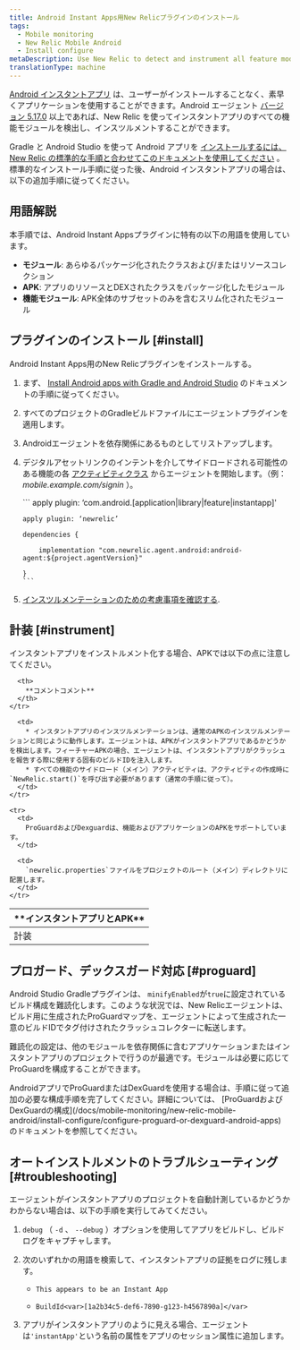 ```yaml
---
title: Android Instant Apps用New Relicプラグインのインストール
tags:
  - Mobile monitoring
  - New Relic Mobile Android
  - Install configure
metaDescription: Use New Relic to detect and instrument all feature modules for Android Instant Apps.
translationType: machine
---
```


[Android インスタントアプリ](https://developer.android.com/topic/instant-apps/index.html) は、ユーザーがインストールすることなく、素早くアプリケーションを使用することができます。Android エージェント [バージョン 5.17.0](/docs/release-notes/mobile-release-notes/android-release-notes/android-5170) 以上であれば、New Relic を使ってインスタントアプリのすべての機能モジュールを検出し、インスツルメントすることができます。

Gradle と Android Studio を使って Android アプリを [インストールするには、New Relic の標準的な手順と合わせてこのドキュメントを使用してください](/docs/mobile-monitoring/new-relic-mobile-android/install-configure/install-android-apps-gradle-android-studio) 。標準的なインストール手順に従った後、Android インスタントアプリの場合は、以下の追加手順に従ってください。

## 用語解説

本手順では、Android Instant Appsプラグインに特有の以下の用語を使用しています。

* **モジュール**: あらゆるパッケージ化されたクラスおよび/またはリソースコレクション
* **APK**: アプリのリソースとDEXされたクラスをパッケージ化したモジュール
* **機能モジュール**: APK全体のサブセットのみを含むスリム化されたモジュール

## プラグインのインストール [#install]

Android Instant Apps用のNew Relicプラグインをインストールする。

1. まず、 [Install Android apps with Gradle and Android Studio](/docs/mobile-monitoring/new-relic-mobile-android/install-configure/install-android-apps-gradle-android-studio) のドキュメントの手順に従ってください。

2. すべてのプロジェクトのGradleビルドファイルにエージェントプラグインを適用します。

3. Androidエージェントを依存関係にあるものとしてリストアップします。

4. デジタルアセットリンクのインテントを介してサイドロードされる可能性のある機能の各 [アクティビティクラス](https://developer.android.com/reference/android/app/Activity.html) からエージェントを開始します。（例： <var>mobile.example.com/signin</var> ）。

   <CollapserGroup>
     <Collapser
       id="build.gradle"
       title="最小限の build.gradle の例"
     >
       ```
       apply plugin: ‘com.android.[application|library|feature|instantapp]'

       apply plugin: ‘newrelic’

       dependencies {

           implementation "com.newrelic.agent.android:android-agent:${project.agentVersion}"

       }
       ```
     </Collapser>
   </CollapserGroup>

5. [インスツルメンテーションのための考慮事項を確認する](#instrument).

<InstallFeedback/>

## 計装 [#instrument]

インスタントアプリをインストルメント化する場合、APKでは以下の点に注意してください。

<table>
  <thead>
    <tr>
      <th style={{ width: "200px" }}>
        **インスタントアプリとAPK**
      </th>

      <th>
        **コメントコメント**
      </th>
    </tr>
  </thead>

  <tbody>
    <tr>
      <td>
        計装
      </td>

      <td>
        * インスタントアプリのインスツルメンテーションは、通常のAPKのインスツルメンテーションと同じように動作します。エージェントは、APKがインスタントアプリであるかどうかを検出します。フィーチャーAPKの場合、エージェントは、インスタントアプリがクラッシュを報告する際に使用する固有のビルドIDを注入します。
        * すべての機能のサイドロード（メイン）アクティビティは、アクティビティの作成時に`NewRelic.start()`を呼び出す必要があります（通常の手順に従って）。
      </td>
    </tr>

    <tr>
      <td>
        ProGuardおよびDexguardは、機能およびアプリケーションのAPKをサポートしています。
      </td>

      <td>
        `newrelic.properties`ファイルをプロジェクトのルート（メイン）ディレクトリに配置します。
      </td>
    </tr>
  </tbody>
</table>

## プロガード、デックスガード対応 [#proguard]

Android Studio Gradleプラグインは、 `minifyEnabled`が`true`に設定されているビルド構成を難読化します。このような状況では、New Relicエージェントは、ビルド用に生成されたProGuardマップを、エージェントによって生成された一意のビルドIDでタグ付けされたクラッシュコレクターに転送します。

難読化の設定は、他のモジュールを依存関係に含むアプリケーションまたはインスタントアプリのプロジェクトで行うのが最適です。モジュールは必要に応じてProGuardを構成することができます。

<Callout variant="important">
  AndroidアプリでProGuardまたはDexGuardを使用する場合は、手順に従って追加の必要な構成手順を完了してください。詳細については、 [ProGuardおよびDexGuardの構成](/docs/mobile-monitoring/new-relic-mobile-android/install-configure/configure-proguard-or-dexguard-android-apps) のドキュメントを参照してください。
</Callout>

## オートインストルメントのトラブルシューティング [#troubleshooting]

エージェントがインスタントアプリのプロジェクトを自動計測しているかどうかわからない場合は、以下の手順を実行してみてください。

1. `debug` （ `-d` 、 `--debug` ）オプションを使用してアプリをビルドし、ビルドログをキャプチャします。

2. 次のいずれかの用語を検索して、インスタントアプリの証拠をログに残します。

   * ```
     This appears to be an Instant App
     ```
   * ```
     BuildId<var>[1a2b34c5-def6-7890-g123-h4567890a]</var>
     ```

3. アプリがインスタントアプリのように見える場合、エージェントは`'instantApp'`という名前の属性をアプリのセッション属性に追加します。